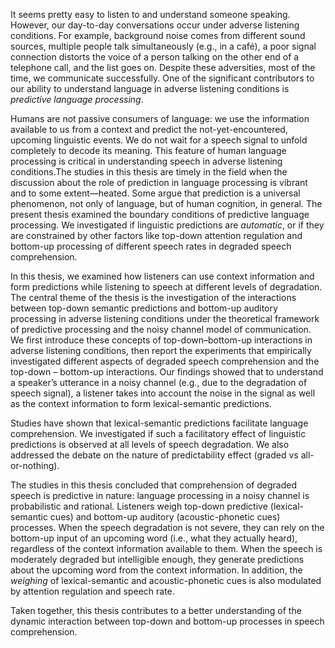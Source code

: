 It seems pretty easy to listen to and understand someone speaking.
However, our day-to-day conversations occur under adverse listening conditions.
For example, background noise comes from different sound sources, multiple people talk simultaneously (e.g., in a café), a poor signal connection distorts the voice of a person talking on the other end of a telephone call, and the list goes on.
Despite these adversities, most of the time, we communicate successfully.
One of the significant contributors to our ability to understand language in adverse listening conditions is *predictive language processing*.

Humans are not passive consumers of language:
we use the information available to us from a context and predict the not-yet-encountered, upcoming linguistic events.
We do not wait for a speech signal to unfold completely to decode its meaning.
This feature of human language processing is critical in understanding speech in adverse listening conditions.The studies in this thesis are timely in the field when the discussion about the role of prediction in language processing is vibrant and to some extent---heated.
Some argue that prediction is a universal phenomenon, not only of language, but of human cognition, in general.
The present thesis examined the boundary conditions of predictive language processing.
We investigated if linguistic predictions are *automatic*, or if they are constrained by other factors like top-down attention regulation and bottom-up processing of different speech rates in degraded speech comprehension.

In this thesis, we examined how listeners can use context information and form predictions while listening to speech at different levels of degradation.
The central theme of the thesis is the investigation of the interactions between top-down semantic predictions and bottom-up auditory processing in adverse listening conditions under the theoretical framework of predictive processing and the noisy channel model of communication.
We first introduce these concepts of top-down--bottom-up interactions in adverse listening conditions,
then report the experiments that empirically investigated different aspects of degraded speech comprehension and the top-down -- bottom-up interactions.
Our findings showed that to understand a speaker's utterance in a noisy channel (e.g., due to the degradation of speech signal),
a listener takes into account the noise in the signal as well as the context information to form lexical-semantic predictions.

Studies have shown that lexical-semantic predictions facilitate language comprehension.
We investigated if such a facilitatory effect of linguistic predictions is observed at all levels of speech degradation.
We also addressed the debate on the nature of predictability effect (graded vs all-or-nothing).

The studies in this thesis concluded that comprehension of degraded speech is predictive in nature:
language processing in a noisy channel is probabilistic and rational.
Listeners weigh top-down predictive (lexical-semantic cues) and bottom-up auditory (acoustic-phonetic cues) processes.
When the speech degradation is not severe, they can rely on the bottom-up input of an upcoming word (i.e., what they actually heard), regardless of the context information available to them.
When the speech is moderately degraded but intelligible enough, they generate predictions about the upcoming word from the context information.
In addition, the *weighing* of lexical-semantic and acoustic-phonetic cues is also modulated by attention regulation and speech rate.

Taken together, this thesis contributes to a better understanding of the dynamic interaction between top-down and bottom-up processes in speech comprehension.
